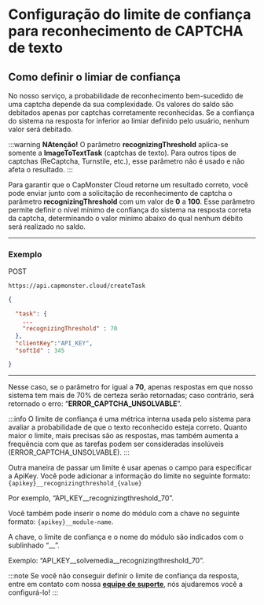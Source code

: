 ﻿---
sidebar_position: 6
sidebar_label: Configuração do limite de confiança para reconhecimento de CAPTCHA de texto
---


<ArticleHead slug="api/threshold" />

# Configuração do limite de confiança para reconhecimento de CAPTCHA de texto

## Como definir o limiar de confiança

No nosso serviço, a probabilidade de reconhecimento bem-sucedido de uma captcha depende da sua complexidade. Os valores do saldo são debitados apenas por captchas corretamente reconhecidas. Se a confiança do sistema na resposta for inferior ao limiar definido pelo usuário, nenhum valor será debitado.

:::warning **NAtenção!**
O parâmetro **recognizingThreshold** aplica-se somente a **ImageToTextTask** (captchas de texto). Para outros tipos de captchas (ReCaptcha, Turnstile, etc.), esse parâmetro não é usado e não afeta o resultado.
:::

Para garantir que o CapMonster Cloud retorne um resultado correto, você pode enviar junto com a solicitação de reconhecimento de captcha o parâmetro **recognizingThreshold** com um valor de **0** a **100**. Esse parâmetro permite definir o nível mínimo de confiança do sistema na resposta correta da captcha, determinando o valor mínimo abaixo do qual nenhum débito será realizado no saldo.

---

### Exemplo

POST
```http
https://api.capmonster.cloud/createTask
```

```json
{

  "task": { 
    ...
    "recognizingThreshold" : 70
  },
  "clientKey":"API_KEY",
  "softId" : 345

}
```
---
Nesse caso, se o parâmetro for igual a **70**, apenas respostas em que nosso sistema tem mais de 70% de certeza serão retornadas; caso contrário, será retornado o erro: “**ERROR_CAPTCHA_UNSOLVABLE**”.

:::info
O limite de confiança é uma métrica interna usada pelo sistema para avaliar a probabilidade de que o texto reconhecido esteja correto. Quanto maior o limite, mais precisas são as respostas, mas também aumenta a frequência com que as tarefas podem ser consideradas insolúveis (ERROR_CAPTCHA_UNSOLVABLE).
:::

Outra maneira de passar um limite é usar apenas o campo para especificar a ApiKey. Você pode adicionar a informação do limite no seguinte formato: `{apikey}__recognizingthreshold_{value}`

Por exemplo, “API_KEY\_\_recognizingthreshold\_70”.

Você também pode inserir o nome do módulo com a chave no seguinte formato: `{apikey}__module-name`.

A chave, o limite de confiança e o nome do módulo são indicados com o sublinhado “\_\_”.

Exemplo: “API_KEY\_\_solvemedia\_\_recognizingthreshold\_70”.

:::note
Se você não conseguir definir o limite de confiança da resposta, entre em contato com nossa **[equipe de suporte](https://helpdesk.zennolab.com/conversation/new)**, nós ajudaremos você a configurá-lo!
:::